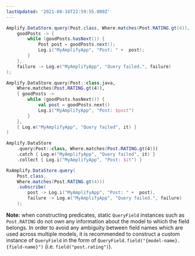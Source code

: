 ```yaml
---
lastUpdated: '2021-08-16T22:59:55.000Z'
---
```

<BlockSwitcher>
<Block name="Java">

```java
Amplify.DataStore.query(Post.class, Where.matches(Post.RATING.gt(4)),
    goodPosts -> {
        while (goodPosts.hasNext()) {
            Post post = goodPosts.next();
            Log.i("MyAmplifyApp", "Post: " +  post);
        }
    },
    failure -> Log.e("MyAmplifyApp", "Query failed.", failure)
);
```

</Block>
<Block name="Kotlin - Callbacks">

```kotlin
Amplify.DataStore.query(Post::class.java,
    Where.matches(Post.RATING.gt(4)),
    { goodPosts ->
        while (goodPosts.hasNext()) {
            val post = goodPosts.next()
            Log.i("MyAmplifyApp", "Post: $post")
        }
    },
    { Log.e("MyAmplifyApp", "Query failed", it) }
)
```

</Block>
<Block name="Kotlin - Coroutines (Beta)">

```kotlin
Amplify.DataStore
    .query(Post::class, Where.matches(Post.RATING.gt(4)))
    .catch { Log.e("MyAmplifyApp", "Query failed", it) }
    .collect { Log.i("MyAmplifyApp", "Post: $it") }
```

</Block>
<Block name="RxJava">

```java
RxAmplify.DataStore.query(
    Post.class,
    Where.matches(Post.RATING.gt(4)))
    .subscribe(
        post -> Log.i("MyAmplifyApp", "Post: " +  post),
        failure -> Log.e("MyAmplifyApp", "Query failed.", failure)
    );
```

</Block>
</BlockSwitcher>

<Callout warning>

**Note:** when constructing predicates, static `QueryField` instances such as `Post.RATING` do not own any information about the model to which the field belongs. In order to avoid any ambiguity between field names which are used across multiple models, it is recommended to construct a custom instance of `QueryField` in the form of `QueryField.field("{model-name}.{field-name}")` (i.e. `field("post.rating")`).

</Callout>
